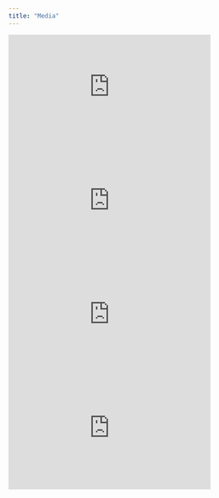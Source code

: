 ```yaml
---
title: "Media"
---
```


<iframe width="400" height="225" src="https://www.youtube.com/embed/y2d-2CCyKNE" frameborder="0" ></iframe><iframe width="400" height="225" src="https://www.youtube.com/embed/WcAejLcqMWM" frameborder="0" ></iframe>



<iframe width="400" height="225" src="https://www.youtube.com/embed/CDaPWGBHhxA" frameborder="0" >
</iframe>
<iframe width="400" height="225" src="https://www.youtube.com/embed/FdqX4EeQf1Q" frameborder="0" >
</iframe>

